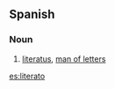 ==Spanish==

===Noun===
{{es-noun-mf|f=literata}}

# [[literatus]], [[man of letters]]

[[es:literato]]